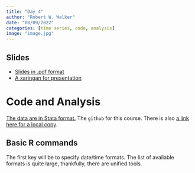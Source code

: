 ```yaml
---
title: "Day 4"
author: "Robert W. Walker"
date: "08/09/2022"
categories: [time series, code, analysis]
image: "image.jpg"
---
```


## Slides

- [Slides in .pdf format](./slides/slidesDay4.pdf)
- [A xaringan for presentation](https://rww.science/xaringan/ESSSSDA22-Day4/)

# Code and Analysis

[The data are in Stata format.](https://github.com/robertwwalker/Essex-Data/raw/master/ISQ99-Essex.dta)  The `github` for this course.  There is also [a link here for a local copy](./slides/ISQ99-Essex.dta).

## Basic R commands

The first key will be to specify date/time formats.  The list of available formats is quite large, thankfully, there are unified tools.


